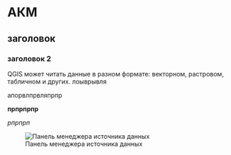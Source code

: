 # АКМ  {#map-topo}
## заголовок
### заголовок 2

QGIS может читать данные в разном формате: векторном, растровом, табличном и других.
лоыврывля

апорвлпрвляпрпр

**прпрпрпр**

_рпрпрп_

![Панель менеджера источника данных](images/Ref01/Open_data.png)